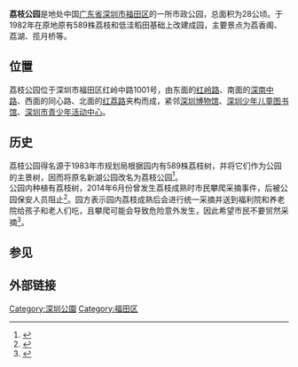 {{Infobox zoo
|zoo_name=荔枝公园<br>Lizhi Park
|logo=
|logo_width=
|logo_caption=
|image=Lizhi Park Stele.jpg
|image_width=200px
|image_caption=荔枝公园名碑
|date_opened=1982年
|date_opening=
|date_closed=
|location={{CHN}}[[广东省|广东省]][[深圳市|深圳市]]<br>[[福田区|福田区]][[红岭站|红岭中路]]1001号
|area={{convert|28|ha|sqkm|lk=on}}<ref name="lzgy">{{cite web|url=http://www.szparks.gov.cn/html/GYZLK/LZGY/jtxx/|title=荔枝公园|accessdate=2015-06-05|publisher=深圳市公园管理中心|deadurl=yes|archiveurl=https://web.archive.org/web/20140714171717/http://www.szparks.gov.cn/html/GYZLK/LZGY/jtxx/|archivedate=2014-07-14}}</ref>
|coordinates={{coord|22.545765|114.102049|type:landmark_region:CN|display=inline,title}}
|num_animals=
|num_species=
|annual_visitors=
|members=
|exhibits=
|owner=
|website=
}}

'''荔枝公园'''是地处中国[[广东省|广东省]][[深圳市|深圳市]][[福田区|福田区]]的一所市政公园，总面积为28公顷。于1982年在原地原有589株荔枝和低洼稻田基础上改建成园，主要景点为荔香阁、荔湖、揽月桥等。

==位置==
荔枝公园位于深圳市福田区红岭中路1001号，由东面的[[红岭路|红岭路]]、南面的[[深南中路|深南中路]]、西面的同心路、北面的[[红荔路|红荔路]]夹构而成，紧邻[[深圳博物馆|深圳博物馆]]、[[深圳少年儿童图书馆|深圳少年儿童图书馆]]、[[深圳市青少年活动中心|深圳市青少年活动中心]]。
==历史==
荔枝公园得名源于1983年市规划局根据园内有589株荔枝树，并将它们作为公园的主景树，因而将原名新湖公园改名为荔枝公园<ref>{{cite web|url=http://design.yuanlin.com/HTML/Opus/2010-6/Yuanlin_Design_3213.HTML|title=深圳荔枝公园|accessdate=2015-06-05|publisher=中国园林网|archive-date=2016-03-04|archive-url=https://web.archive.org/web/20160304133725/http://design.yuanlin.com/HTML/Opus/2010-6/Yuanlin_Design_3213.HTML|dead-url=no}}</ref>。
<br>公园内种植有荔枝树，2014年6月份曾发生荔枝成熟时市民攀爬采摘事件，后被公园保安人员阻止<ref>{{cite web|url=http://news.163.com/14/0613/09/9UK2DMRP00014AEE.html|title=深圳荔枝公园成“果园” 荔枝遭游客乱采摘|date=2014-06-13|accessdate=2015-06-05|work=|publisher=网易新闻}}{{Dead link|date=2020年1月 |bot=InternetArchiveBot |fix-attempted=yes }}</ref>。园方表示园内荔枝成熟后会进行统一采摘并送到福利院和养老院给孩子和老人们吃，且攀爬可能会导致危险意外发生，因此希望市民不要贸然采摘<ref>{{cite web | url=http://finance.qq.com/a/20140614/012390.htm |title=荔枝公园采摘荔枝送福利院 |date=2014-06-14|accessdate=2015-06-05|work=腾讯网|publisher=深圳新闻网}}</ref>。

==参见==
{{reflist}}

{{commonscat|Lizhi Park}}
==外部链接==

{{深圳小作品}}
[[Category:深圳公園|Category:深圳公園]]
[[Category:福田区|Category:福田区]]
